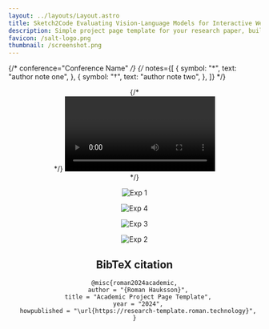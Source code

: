 ```yaml
---
layout: ../layouts/Layout.astro
title: Sketch2Code Evaluating Vision-Language Models for Interactive Web Design Prototyping
description: Simple project page template for your research paper, built with Astro and Tailwind CSS
favicon: /salt-logo.png
thumbnail: /screenshot.png
---
```







{/* conference="Conference Name" */}
{/* notes={[
  {
    symbol: "*",
    text: "author note one",
  },
  {
    symbol: "†",
    text: "author note two",
  },
]} */}

<Header
  title={"Sketch2Code: Evaluating Vision-Language Models for Interactive Web Design Prototyping"}
  authors={[
    {
      name: "Ryan Li",
      institution: "Stanford University",
    },
    {
      name: "Yanzhe Zhang",
      institution: "Goergia Tech",
    },
    {
      name: "Diyi Yang",
      institution: "Stanford University",
    },
  ]}
  links={[
    {
      name: "Paper",
      url: "",
      icon: "fa-solid:file-pdf",
    },
    {
      name: "Code",
      url: "",
      icon: "mdi:github",
    },
    {
      name: "arXiv",
      url: "",
      icon: "academicons:arxiv",
    },
  ]}
  />
{/* <div class="max-w-[60rem]"> */}
<Video source={demo_placeholder} />
This is a placeholder I will get rid of it later.

<div class="bg-gray-100 max-w-[50rem]">
<h2 class="text-center text-3xl font-bold">Abstract</h2>
<div class="p-4 max-w-[60rem] m-auto">
{/* ## Abstract */}
Sketches are a natural and accessible medium for UI designers to conceptualize early-stage ideas. However, existing research on UI/UX automation often requires high-fidelity inputs like Figma designs or detailed screenshots, limiting accessibility and impeding efficient design iteration. To bridge this gap, we introduce Sketch2Code, a benchmark that evaluates state-of-the-art Vision Language Models (VLMs) on automating the conversion of rudimentary sketches into webpage prototypes. Beyond end-to-end benchmarking, Sketch2Code supports interactive agent evaluation that mimics real-world design workflows, where a VLM-based agent iteratively refines its generations by communicating with a simulated user, either passively receiving feedback instructions or proactively asking clarification questions. We comprehensively analyze ten commercial and open-source models, showing that Sketch2Code is challenging for existing VLMs; even the most capable models struggle to accurately interpret sketches and formulate effective questions that lead to steady improvement. Nevertheless, a user study with UI/UX experts reveals a significant preference for proactive question-asking over passive feedback reception, highlighting the need to develop more effective paradigms for multi-turn conversational agents
</div>
</div>

## Overview

Sketch2Code consists of 731 human-drawn sketches paired with 484 real-world webpages with varying levels of precisions and drawing styles. To mirror realistic design workflows and study how well VLMs can interact with humans, our framework further introduces two multi-turn evaluation scenarios between a sketch2code agent and a human/simulated user: (1) the sketch2code agent follows feedback from the user (***feedback following***) and (2) the sketch2code agent proactively asks the user questions for design details and clarification (***question asking***). To this end, our framework assesses not only the ability of models to generate initial implementations based on abstract inputs but also their capacity to adapt and evolve these implementations in response to user feedback.

<Figure
    caption="Benchmark Overview: direct generation (left) and multi-turn interactive evaluations (right)"
  >
    <Image src={flowchart12} alt="Figure 1" />
</Figure>

## Benchmark Performance: Direct Generation

We evaluated 8 commercial models (GPT-4o, GPT-4o mini, Gemini 1.5 Pro, Gemini 1.5 Flash, Claude 3.5 Sonnet, Claude 3 Opus/Sonnet/Haiku), and 2 open-source models (Llava-1.6-8b and InternVL2-8b). Claude 3.5 Sonnet leads the performance in single-turn generations, achieving the best results in both automated metrics and human satisfaction rates.

<Figure
    caption="Results: Direct Generation"
  >
    <Image src={img1} alt="Figure 2" />
</Figure>

## Benchmark Performance: Multi-turn Evaluations

<Figure
    caption="Multi-turn Generation Examples"
  >
    <Image src={multi_turn_examples_5} alt="Figure 3" />
</Figure>

We find that all models displayed noticeable improvements in feedback following. The best commercial models achieves improvements of up to 7.1% in visual similarity and 2.7% in IoU-based layout similarity within five rounds of interaction. Quesion asking, however, appears to be a more challenging task as all models struggled to pose effective questions about the sketches and showed very few improvements with statistical significance.

<Figure
    caption="Results: Multi-turn Evaluations"
  >
    <Image src={multiturn_results_main_4} alt="Figure 4" />
</Figure>

{/* <TwoColumns>
  <Figure slot="left" caption="Take a look at this YouTube video.">
    <YouTubeVideo videoId="wjZofJX0v4M" />
  </Figure>
  <Figure slot="right" caption="Now look at this Gaussian Splat, rendered with a React component.">
    <Splat client:idle />
  </Figure>
</TwoColumns> */}

## Test Set Examples
{/* </div> */}
<div class="bg-gray-100 max-w-[80rem]">
<TwoColumns>
  <Figure slot="left">
    <Image src={exp1} alt="Exp 1" />
  </Figure>
  <Figure slot="right">
    <Image src={exp4} alt="Exp 4" />
  </Figure>
</TwoColumns>
<TwoColumns>
  <Figure slot="left">
    <Image src={exp3} alt="Exp 3" />
  </Figure>
  <Figure slot="right">
    <Image src={exp2} alt="Exp 2" />
  </Figure>
</TwoColumns>
</div>


## BibTeX citation

```
@misc{roman2024academic,
  author = "{Roman Hauksson}",
  title = "Academic Project Page Template",
  year = "2024",
  howpublished = "\url{https://research-template.roman.technology}",
}
```